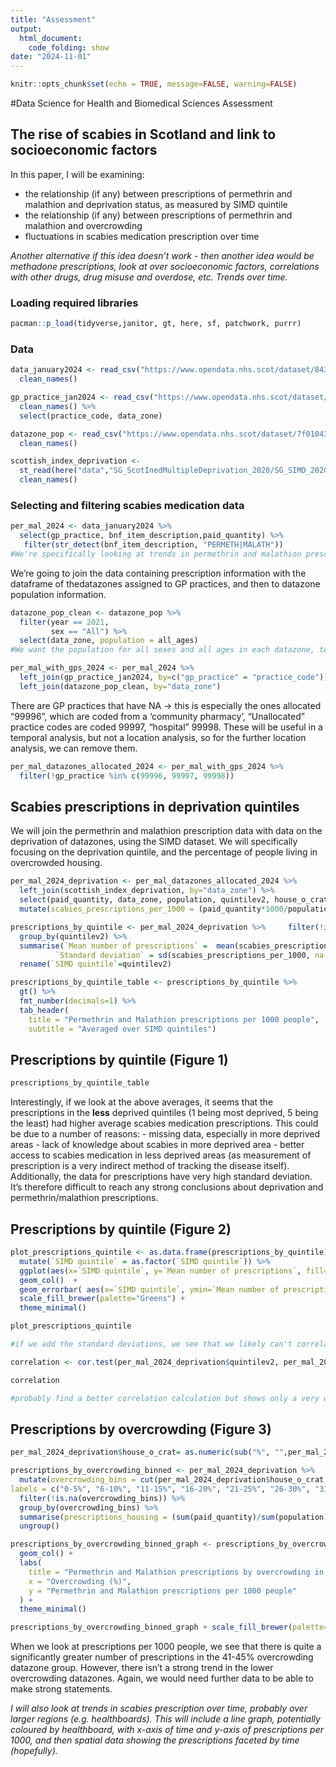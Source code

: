 ```yaml
---
title: "Assessment"
output: 
  html_document:
    code_folding: show
date: "2024-11-01"
---
```


```r
knitr::opts_chunk$set(echo = TRUE, message=FALSE, warning=FALSE)
```

#Data Science for Health and Biomedical Sciences Assessment

## The rise of scabies in Scotland and link to socioeconomic factors

In this paper, I will be examining:

- the relationship (if any) between prescriptions of permethrin and malathion and deprivation status, as measured by SIMD quintile
- the relationship (if any) between prescriptions of permethrin and malathion and overcrowding
- fluctuations in scabies medication prescription over time

*Another alternative if this idea doesn't work - then another idea would be methadone prescriptions, look at over socioeconomic factors, correlations with other drugs, drug misuse and overdose, etc. Trends over time.*

### Loading required libraries

```r
pacman::p_load(tidyverse,janitor, gt, here, sf, patchwork, purrr)
```

### Data 

```r
data_january2024 <- read_csv("https://www.opendata.nhs.scot/dataset/84393984-14e9-4b0d-a797-b288db64d088/resource/d3eaaf84-0f3b-4fb8-9460-e33503095fbe/download/pitc202401.csv") %>% 
  clean_names()

gp_practice_jan2024 <- read_csv("https://www.opendata.nhs.scot/dataset/f23655c3-6e23-4103-a511-a80d998adb90/resource/54a6e1e3-98a3-4e78-be0d-1e6d6ebdde1d/download/practice_contactdetails_jan2024-open-data.csv") %>% 
  clean_names() %>% 
  select(practice_code, data_zone)

datazone_pop <- read_csv("https://www.opendata.nhs.scot/dataset/7f010430-6ce1-4813-b25c-f7f335bdc4dc/resource/c505f490-c201-44bd-abd1-1bd7a64285ee/download/dz2011-pop-est_09092022.csv") %>% 
  clean_names()

scottish_index_deprivation <- 
  st_read(here("data","SG_ScotInedMultipleDeprivation_2020/SG_SIMD_2020.shp")) %>% 
  clean_names() 
```

### Selecting and filtering scabies medication data

```r

per_mal_2024 <- data_january2024 %>% 
  select(gp_practice, bnf_item_description,paid_quantity) %>% 
   filter(str_detect(bnf_item_description, "PERMETH|MALATH"))
#We're specifically looking at trends in permethrin and malathion prescriptions.
```

We're going to join the data containing prescription information with the dataframe of thedatazones assigned to GP practices, and then to datazone population information.

```r
datazone_pop_clean <- datazone_pop %>% 
  filter(year == 2021,
         sex == "All") %>% 
  select(data_zone, population = all_ages)
#We want the population for all sexes and all ages in each datazone, to later be able to normalize prescription data.

per_mal_with_gps_2024 <- per_mal_2024 %>% 
  left_join(gp_practice_jan2024, by=c("gp_practice" = "practice_code")) %>% 
  left_join(datazone_pop_clean, by="data_zone")

```

There are GP practices that have NA -> this is especially the ones allocated "99996", which are coded from a 'community pharmacy', "Unallocated" practice codes are coded 99997, "hospital" 99998. These will be useful in a temporal analysis, but not a location analysis, so for the further location analysis, we can remove them.

```r
per_mal_datazones_allocated_2024 <- per_mal_with_gps_2024 %>% 
  filter(!gp_practice %in% c(99996, 99997, 99998))
```

## Scabies prescriptions in deprivation quintiles

We will join the permethrin and malathion prescription data with data on the deprivation of datazones, using the SIMD dataset. We will specifically focusing on the deprivation quintile, and the percentage of people living in overcrowded housing. 

```r
per_mal_2024_deprivation <- per_mal_datazones_allocated_2024 %>% 
  left_join(scottish_index_deprivation, by="data_zone") %>% 
  select(paid_quantity, data_zone, population, quintilev2, house_o_crat) %>% 
  mutate(scabies_prescriptions_per_1000 = (paid_quantity*1000/population))

prescriptions_by_quintile <- per_mal_2024_deprivation %>%     filter(!is.na(quintilev2)) %>% 
  group_by(quintilev2) %>% 
  summarise(`Mean number of prescriptions` =  mean(scabies_prescriptions_per_1000, na.rm=TRUE), 
          `Standard deviation` = sd(scabies_prescriptions_per_1000, na.rm=TRUE)) %>% 
  rename(`SIMD quintile`=quintilev2)

prescriptions_by_quintile_table <- prescriptions_by_quintile %>% 
  gt() %>% 
  fmt_number(decimals=1) %>% 
  tab_header(
    title = "Permethrin and Malathion prescriptions per 1000 people",
    subtitle = "Averaged over SIMD quintiles")
```

## Prescriptions by quintile (Figure 1)

```r
prescriptions_by_quintile_table
```

Interestingly, if we look at the above averages, it seems that the prescriptions in the **less** deprived quintiles (1 being most deprived, 5 being the least) had higher average scabies medication prescriptions. This could be due to a number of reasons:
- missing data, especially in more deprived areas
- lack of knowledge about scabies in more deprived area
- better access to scabies medication in less deprived areas (as measurement of prescription is a very indirect method of tracking the disease itself).
Additionally, the data for prescriptions have very high standard deviation. It's therefore difficult to reach any strong conclusions about deprivation and permethrin/malathion prescriptions.

## Prescriptions by quintile (Figure 2)

```r
plot_prescriptions_quintile <- as.data.frame(prescriptions_by_quintile) %>% 
  mutate(`SIMD quintile` = as.factor(`SIMD quintile`)) %>%
  ggplot(aes(x=`SIMD quintile`, y=`Mean number of prescriptions`, fill=`SIMD quintile`)) +
  geom_col()  +
  geom_errorbar( aes(x=`SIMD quintile`, ymin=`Mean number of prescriptions`- `Standard deviation`, ymax=`Mean number of prescriptions`+ `Standard deviation`), width=0.2, colour="black", alpha=0.8, linewidth=0.3) + 
  scale_fill_brewer(palette="Greens") +
  theme_minimal()

plot_prescriptions_quintile

#if we add the standard deviations, we see that we likely can't correlate the SIMD quintile with the mean number of prescriptions, as it's too variable.

correlation <- cor.test(per_mal_2024_deprivation$quintilev2, per_mal_2024_deprivation$scabies_prescriptions_per_1000, method="spearman")

correlation

#probably find a better correlation calculation but shows only a very weak correlation.
```

## Prescriptions by overcrowding (Figure 3)

```r
per_mal_2024_deprivation$house_o_crat= as.numeric(sub("%", "",per_mal_2024_deprivation$house_o_crat))

prescriptions_by_overcrowding_binned <- per_mal_2024_deprivation %>%
  mutate(overcrowding_bins = cut(per_mal_2024_deprivation$house_o_crat, breaks=c(0,5,10,15,20,25,30,35,40,45), 
labels = c("0-5%", "6-10%", "11-15%", "16-20%", "21-25%", "26-30%", "31-35%", "36-40%", "41-45%"))) %>% 
  filter(!is.na(overcrowding_bins)) %>% 
  group_by(overcrowding_bins) %>% 
  summarise(prescriptions_housing = (sum(paid_quantity)/sum(population))*1000) %>% 
  ungroup()

prescriptions_by_overcrowding_binned_graph <- prescriptions_by_overcrowding_binned %>% ggplot(aes(x=overcrowding_bins, y=prescriptions_housing, fill=overcrowding_bins)) + 
  geom_col() +
  labs(
    title = "Permethrin and Malathion prescriptions by overcrowding in datazones",
    x = "Overcrowding (%)",
    y = "Permethrin and Malathion prescriptions per 1000 people"
  ) +
  theme_minimal() 

prescriptions_by_overcrowding_binned_graph + scale_fill_brewer(palette="Oranges")

```

When we look at prescriptions per 1000 people, we see that there is quite a significantly greater number of prescriptions in the 41-45% overcrowding datazone group. However, there isn't a strong trend in the lower overcrowding datazones. Again, we would need further data to be able to make strong statements.

*I will also look at trends in scabies prescription over time, probably over larger regions (e.g. healthboards).*
*This will include a line graph, potentially coloured by healthboard, with x-axis of time and y-axis of prescriptions per 1000, and then spatial data showing the prescriptions faceted by time (hopefully).*


